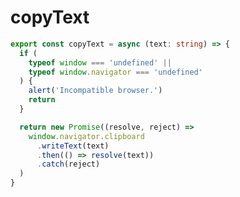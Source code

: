 
<BackTop />

# copyText

```ts filename="services/utils/index.ts"
export const copyText = async (text: string) => {
  if (
    typeof window === 'undefined' ||
    typeof window.navigator === 'undefined'
  ) {
    alert('Incompatible browser.')
    return
  }

  return new Promise((resolve, reject) =>
    window.navigator.clipboard
      .writeText(text)
      .then(() => resolve(text))
      .catch(reject)
  )
}
```

<Comment />
